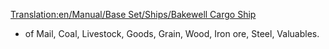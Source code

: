 [[Translation:en/Manual/Base Set/Ships/Bakewell Cargo Ship]]
{{en/Manual/Base Set/Ships/Ships|Name=Bakewell Cargo Ship
|Image=[[File:en/Manual/Base Set/Ships/CargoShip.png|Bakewell Cargo Ship]]
|Cost=£27,418 ($54,836)
|Speed=40 km/h (25 mph)
|Annual=£1,853 ($3,706)
|Designed=1974
|Lifespan=30
|Capacity=190 units*
|Description=The Bakewel Cargo Ship is the faster and larger of the two cargo ships. 
|Real-life=Fictional.
}}

*of Mail, Coal, Livestock, Goods, Grain, Wood, Iron ore, Steel, Valuables.
